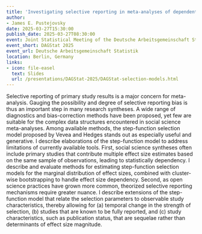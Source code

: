 ```yaml
---
title: 'Investigating selective reporting in meta-analyses of dependent effect sizes: Some elaborations of the step-function selection model'
author:
- James E. Pustejovsky
date: 2025-03-27T15:30:00
publish_date: 2025-03-27T08:30:00
event: Joint Statistical Meeting of the Deutsche Arbeitsgemeinschaft Statistik
event_short: DAGStat 2025
event_url: Deutsche Arbeitsgemeinschaft Statistik
location: Berlin, Germany
links:
- icon: file-easel
  text: Slides
  url: /presentations/DAGStat-2025/DAGStat-selection-models.html
---
```


Selective reporting of primary study results is a major concern for meta-analysis. Gauging the possibility and degree of selective reporting bias is thus an important step in many research syntheses. A wide range of diagnostics and bias-correction methods have been proposed, yet few are suitable for the complex data structures encountered in social science meta-analyses. Among available methods, the step-function selection model proposed by Vevea and Hedges stands out as especially useful and generative. I describe elaborations of the step-function model to address limitations of currently available tools. First, social science syntheses often include primary studies that contribute multiple effect size estimates based on the same sample of observations, leading to statistically dependency. I describe and evaluate methods for estimating step-function selection models for the marginal distribution of effect sizes, combined with cluster-wise bootstrapping to handle effect size dependency. Second, as open science practices have grown more common, theorized selective reporting mechanisms require greater nuance. I describe extensions of the step-function model that relate the selection parameters to observable study characteristics, thereby allowing for (a) temporal change in the strength of selection, (b) studies that are known to be fully reported, and (c) study characteristics, such as publication status, that are sequelae rather than determinants of effect size magnitude. 